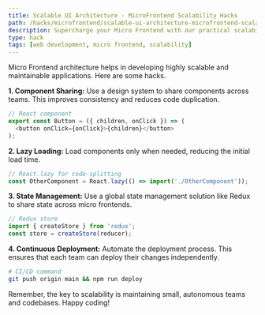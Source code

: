 ```yaml
---
title: Scalable UI Architecture - MicroFrontend Scalability Hacks
path: /hacks/microfrontend/scalable-ui-architecture-microfrontend-scalability-hacks
description: Supercharge your Micro Frontend with our practical scalability hacks. Boost your web development skill set and deliver high performance user interfaces.
type: hack
tags: [web development, micro frontend, scalability]
---
```


Micro Frontend architecture helps in developing highly scalable and maintainable applications. Here are some hacks.

**1. Component Sharing:** Use a design system to share components across teams. This improves consistency and reduces code duplication.

```javascript
// React component
export const Button = ({ children, onClick }) => (
  <button onClick={onClick}>{children}</button>
);
```

**2. Lazy Loading:** Load components only when needed, reducing the initial load time.

```javascript
// React.lazy for code-splitting
const OtherComponent = React.lazy(() => import('./OtherComponent'));
```

**3. State Management:** Use a global state management solution like Redux to share state across micro frontends.

```javascript
// Redux store
import { createStore } from 'redux';
const store = createStore(reducer);
```

**4. Continuous Deployment:** Automate the deployment process. This ensures that each team can deploy their changes independently.

```bash
# CI/CD command
git push origin main && npm run deploy
```

Remember, the key to scalability is maintaining small, autonomous teams and codebases. Happy coding!